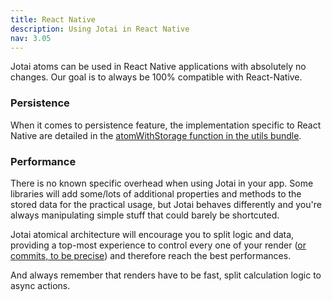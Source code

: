 ```yaml
---
title: React Native
description: Using Jotai in React Native
nav: 3.05
---
```


Jotai atoms can be used in React Native applications with absolutely no changes.
Our goal is to always be 100% compatible with React-Native.

### Persistence

When it comes to persistence feature, the implementation specific to React Native are detailed in the [atomWithStorage function in the utils bundle](../api/utils.mdx#atom-with-storage).

### Performance

There is no known specific overhead when using Jotai in your app. Some libraries will add some/lots of additional properties and methods to the stored data for the practical usage, but Jotai behaves differently and you're always manipulating simple stuff that could barely be shortcuted.

Jotai atomical architecture will encourage you to split logic and data, providing a top-most experience to control every one of your render ([or commits, to be precise](https://reactjs.org/blog/2018/09/10/introducing-the-react-profiler.html#browsing-commits)) and therefore reach the best performances.

And always remember that renders have to be fast, split calculation logic to async actions.
